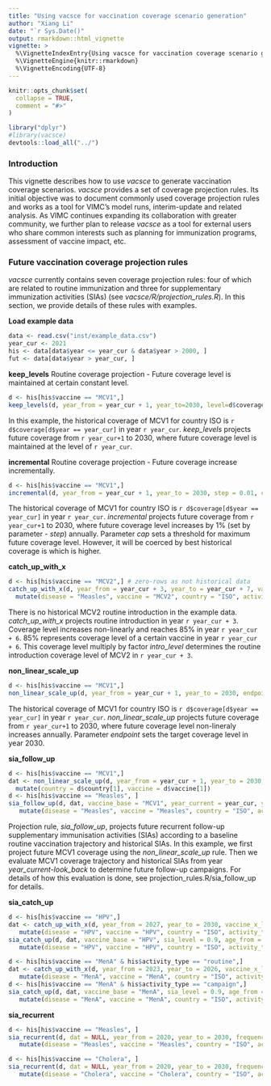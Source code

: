```yaml
---
title: "Using vacsce for vaccination coverage scenario generation"
author: "Xiang Li"
date: "`r Sys.Date()"
output: rmarkdown::html_vignette
vignette: >
  %\VignetteIndexEntry{Using vacsce for vaccination coverage scenario generation}
  %\VignetteEngine{knitr::rmarkdown}
  %\VignetteEncoding{UTF-8}
---
```


```r
knitr::opts_chunk$set(
  collapse = TRUE,
  comment = "#>"
)
```

```r
library("dplyr")
#library(vacsce)
devtools::load_all("../")
```

### Introduction

This vignette describes how to use *vacsce* to generate vaccination coverage scenarios. *vacsce* provides a set of coverage projection rules. Its initial objective was to document commonly used coverage projection rules and works as a tool for VIMC's model runs, interim-update and related analysis. As VIMC continues expanding its collaboration with greater community, we further plan to release *vacsce* as a tool for external users who share common interests such as planning for immunization programs, assessment of vaccine impact, etc.

### Future vaccination coverage projection rules

*vacsce* currently contains seven coverage projection rules: four of which are related to routine immunization and three for supplementary immunization activities (SIAs) (see *vacsce/R/projection_rules.R*). In this section, we provide details of these rules with examples.

**Load example data**
```r
data <- read.csv("inst/example_data.csv")
year_cur <- 2021
his <- data[data$year <= year_cur & data$year > 2000, ]
fut <- data[data$year > year_cur, ]
```

**keep_levels**
Routine coverage projection - Future coverage level is maintained at certain constant level.

```r
d <- his[his$vaccine == "MCV1",]
keep_levels(d, year_from = year_cur + 1, year_to=2030, level=d$coverage[d$year == year_cur])
```
In this example, the historical coverage of MCV1 for country ISO is `r d$coverage[d$year == year_cur]` in year `r year_cur`. *keep_levels* projects future coverage from `r year_cur+1` to 2030, where future coverage level is maintained at the level of `r year_cur`.


**incremental**
Routine coverage projection - Future coverage increase incrementally.

```r
d <- his[his$vaccine == "MCV1",]
incremental(d, year_from = year_cur + 1, year_to = 2030, step = 0.01, cap = 0.95)
```
The historical coverage of MCV1 for country ISO is `r d$coverage[d$year == year_cur]` in year `r year_cur`. *incremental* projects future coverage from `r year_cur+1` to 2030, where future coverage level increases by 1% (set by parameter - *step*) annually. Parameter *cap* sets a threshold for maximum future coverage level. However, it will be coerced by best historical coverage is which is higher.

**catch_up_with_x**

```r
d <- his[his$vaccine == "MCV2",] # zero-rows as not historical data
catch_up_with_x(d, year_from = year_cur + 3, year_to = year_cur + 7, vaccine_x_level = 0.85, intro_level = 1/3) %>%
  mutate(disease = "Measles", vaccine = "MCV2", country = "ISO", activity_type = "routine", age_from = 2, age_to = 2, gender = 1, proportion_risk = 1)
```
There is no historical MCV2 routine introduction in the example data. *catch_up_with_x* projects routine introduction in year `r year_cur + 3`. Coverage level increases non-linearly and reaches 85% in year `r year_cur + 6`. 85% represents coverage level of a certain vaccine in year `r year_cur + 6`. This coverage level multiply by factor *intro_level* determines the routine introduction coverage level of MCV2 in `r year_cur + 3`. 

**non_linear_scale_up**

```r
d <- his[his$vaccine == "MCV1",]
non_linear_scale_up(d, year_from = year_cur + 1, year_to = 2030, endpoint = 0.9)
```
The historical coverage of MCV1 for country ISO is `r d$coverage[d$year == year_cur]` in year `r year_cur`. *non_linear_scale_up* projects future coverage from `r year_cur+1` to 2030, where future coverage level non-lineraly increases annually. Parameter *endpoint* sets the target coverage level in year 2030.

**sia_follow_up**

```r
d <- his[his$vaccine == "MCV1",]
dat <- non_linear_scale_up(d, year_from = year_cur + 1, year_to = 2030, endpoint = 0.9) %>%
  mutate(country = d$country[1], vaccine = d$vaccine[1])
d <- his[his$vaccine == "Measles", ]
sia_follow_up(d, dat, vaccine_base = "MCV1", year_current = year_cur, year_to = 2030, look_back = 4, sia_level = 0.9, age_from = 1, age_to = 5) %>%
   mutate(disease = "Measles", vaccine = "Measles", country = "ISO", activity_type = "campaign", gender = 1, proportion_risk = 1)
```
Projection rule, *sia_follow_up*, projects future recurrent follow-up supplementary immunisation activities (SIAs) according to a baseline routine vaccination trajectory and historical SIAs. In this example, we first project future MCV1 coverage using the *non_linear_scale_up* rule. Then we evaluate MCV1 coverage trajectory and historical SIAs from year *year_current-look_back* to determine future follow-up campaigns. For details of how this evaluation is done, see projection_rules.R/sia_follow_up for details.

**sia_catch_up**
```r
d <- his[his$vaccine == "HPV",]
dat <- catch_up_with_x(d, year_from = 2027, year_to = 2030, vaccine_x_level = 0.7) %>%
   mutate(disease = "HPV", vaccine = "HPV", country = "ISO", activity_type = "routine", age_from = 9, age_to = 9, gender = 3, proportion_risk = 1)
sia_catch_up(d, dat, vaccine_base = "HPV", sia_level = 0.9, age_from = 10, age_to = 15)%>%
   mutate(disease = "HPV", vaccine = "HPV", country = "ISO", activity_type = "campaign", gender = 3, proportion_risk = 1)
```

```r
d <- his[his$vaccine == "MenA" & his$activity_type == "routine",]
dat <- catch_up_with_x(d, year_from = 2023, year_to = 2026, vaccine_x_level = 0.7) %>%
   mutate(disease = "MenA", vaccine = "MenA", country = "ISO", activity_type = "routine", age_from = 9, age_to = 9, gender = 3, proportion_risk = 1)
d <- his[his$vaccine == "MenA" & his$activity_type == "campaign",]
sia_catch_up(d, dat, vaccine_base = "MenA", sia_level = 0.9, age_from = 1, age_to = 29)%>%
   mutate(disease = "MenA", vaccine = "MenA", country = "ISO", activity_type = "campaign", gender = 1, proportion_risk = 1)
```
**sia_recurrent**

```r
d <- his[his$vaccine == "Measles", ]
sia_recurrent(d, dat = NULL, year_from = 2020, year_to = 2030, frequency = 3, sia_level = 0.3, age_from = 1, age_to = 60)%>%
   mutate(disease = "Measles", vaccine = "Measles", country = "ISO", activity_type = "campaign", gender = 1, proportion_risk = 1)
```

```r
d <- his[his$vaccine == "Cholera", ]
sia_recurrent(d, dat = NULL, year_from = 2020, year_to = 2030, frequency = 3, sia_level = 0.3, age_from = 1, age_to = 60)%>%
   mutate(disease = "Cholera", vaccine = "Cholera", country = "ISO", activity_type = "campaign", gender = 1, proportion_risk = 1)
```
